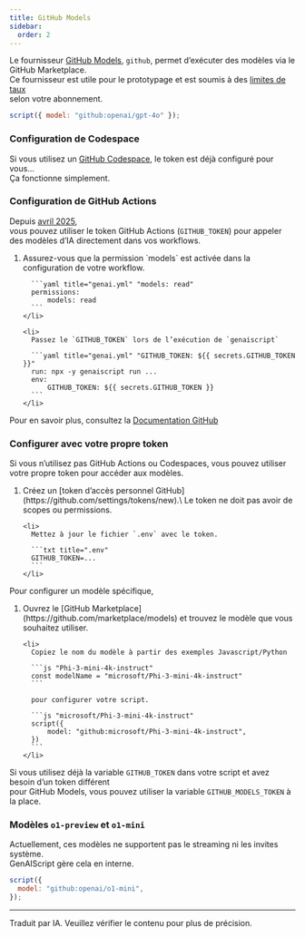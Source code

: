 ```yaml
---
title: GitHub Models
sidebar:
  order: 2
---
```



Le fournisseur [GitHub Models](https://github.com/marketplace/models), `github`, permet d’exécuter des modèles via le GitHub Marketplace.\
Ce fournisseur est utile pour le prototypage et est soumis à des [limites de taux](https://docs.github.com/en/github-models/prototyping-with-ai-models#rate-limits)\
selon votre abonnement.

```js "github:"
script({ model: "github:openai/gpt-4o" });
```

### Configuration de Codespace

Si vous utilisez un [GitHub Codespace](https://github.com/features/codespaces), le token est déjà configuré pour vous...\
Ça fonctionne simplement.

### Configuration de GitHub Actions

Depuis [avril 2025](https://github.blog/changelog/2025-04-14-github-actions-token-integration-now-generally-available-in-github-models/),\
vous pouvez utiliser le token GitHub Actions (`GITHUB_TOKEN`) pour appeler des modèles d’IA directement dans vos workflows.

<Steps>
  <ol>
    <li>
      Assurez-vous que la permission `models` est activée dans la configuration de votre workflow.

      ```yaml title="genai.yml" "models: read"
      permissions:
          models: read
      ```
    </li>

    <li>
      Passez le `GITHUB_TOKEN` lors de l’exécution de `genaiscript`

      ```yaml title="genai.yml" "GITHUB_TOKEN: ${{ secrets.GITHUB_TOKEN }}"
      run: npx -y genaiscript run ...
      env:
          GITHUB_TOKEN: ${{ secrets.GITHUB_TOKEN }}
      ```
    </li>

  </ol>
</Steps>

Pour en savoir plus, consultez la [Documentation GitHub](https://docs.github.com/en/github-models/integrating-ai-models-into-your-development-workflow#using-ai-models-with-github-actions)

### Configurer avec votre propre token

Si vous n’utilisez pas GitHub Actions ou Codespaces, vous pouvez utiliser votre propre token pour accéder aux modèles.

<Steps>
  <ol>
    <li>
      Créez un [token d’accès personnel GitHub](https://github.com/settings/tokens/new).\
      Le token ne doit pas avoir de scopes ou permissions.
    </li>

    <li>
      Mettez à jour le fichier `.env` avec le token.

      ```txt title=".env"
      GITHUB_TOKEN=...
      ```
    </li>

  </ol>
</Steps>

Pour configurer un modèle spécifique,

<Steps>
  <ol>
    <li>
      Ouvrez le [GitHub Marketplace](https://github.com/marketplace/models) et trouvez le modèle que vous souhaitez utiliser.
    </li>

    <li>
      Copiez le nom du modèle à partir des exemples Javascript/Python

      ```js "Phi-3-mini-4k-instruct"
      const modelName = "microsoft/Phi-3-mini-4k-instruct"
      ```

      pour configurer votre script.

      ```js "microsoft/Phi-3-mini-4k-instruct"
      script({
          model: "github:microsoft/Phi-3-mini-4k-instruct",
      })
      ```
    </li>

  </ol>
</Steps>

Si vous utilisez déjà la variable `GITHUB_TOKEN` dans votre script et avez besoin d’un token différent\
pour GitHub Models, vous pouvez utiliser la variable `GITHUB_MODELS_TOKEN` à la place.

### Modèles `o1-preview` et `o1-mini`

Actuellement, ces modèles ne supportent pas le streaming ni les invites système.\
GenAIScript gère cela en interne.

```js "github:openai/o1-mini"
script({
  model: "github:openai/o1-mini",
});
```

<LLMProviderFeatures provider="github" />

<hr />

Traduit par IA. Veuillez vérifier le contenu pour plus de précision.
